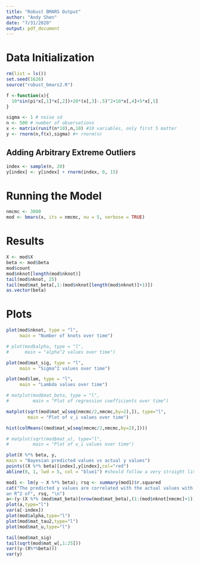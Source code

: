 ```yaml
---
title: "Robust BMARS Output"
author: "Andy Shen"
date: "7/31/2020"
output: pdf_document
---
```


# Data Initialization

```r
rm(list = ls())
set.seed(1626)
source("robust_bmars2.R")
```



```r
f <-function(x){
  10*sin(pi*x[,1]*x[,2])+20*(x[,3]-.5)^2+10*x[,4]+5*x[,5]
}

sigma <- 1 # noise sd
n <- 500 # number of observations
x <- matrix(runif(n*10),n,10) #10 variables, only first 5 matter
y <- rnorm(n,f(x),sigma) #+ rnorm(n)
```

## Adding Arbitrary Extreme Outliers

```r
index <- sample(n, 20)
y[index] <- y[index] + rnorm(index, 0, 15)
```

\pagebreak

# Running the Model

```r
nmcmc <- 3000
mod <- bmars(x, its = nmcmc, nu = 5, verbose = TRUE)
```

# Results

```r
X <- mod$X
beta <- mod$beta
mod$count
mod$nknot[length(mod$nknot)]
tail(mod$nknot, 25)
tail(mod$mat_beta[,1:(mod$nknot[length(mod$nknot)]+1)])
as.vector(beta)
```

\pagebreak

# Plots

```r
plot(mod$nknot, type = "l",
     main = "Number of knots over time") 

# plot(mod$alpha, type = "l",
#      main = "alpha^2 values over time")

plot(mod$mat_sig, type = "l",
     main = "Sigma^2 values over time")

plot(mod$lam, type = "l",
     main = "Lambda values over time")

# matplot(mod$mat_beta, type = "l",
#         main = "Plot of regression coefficients over time")

matplot(sqrt(mod$mat_w[seq(nmcmc/2,nmcmc,by=2),]), type="l",
        main = "Plot of v_i values over time")

hist(colMeans((mod$mat_w[seq(nmcmc/2,nmcmc,by=2),])))

# matplot(sqrt(mod$mat_u), type="l",
#         main = "Plot of u_i values over time")

plot(X %*% beta, y,
main = "Bayesian predicted values vs actual y values")
points((X %*% beta)[index],y[index],col="red")
abline(0, 1, lwd = 5, col = "blue1") #should follow a very straight line

mod1 <- lm(y ~ X %*% beta); rsq <- summary(mod1)$r.squared
cat("The predicted y values are correlated with the actual values with 
an R^2 of", rsq, "\n")
a<-(y-(X %*% (mod$mat_beta)[nrow(mod$mat_beta),(1:(mod$nknot[nmcmc]+1))]))
plot(a,type="l")
var(a[-index])
plot(mod$alpha,type="l")
plot(mod$mat_tau2,type="l")
plot(mod$mat_u,type="l")
```

```r
tail(mod$mat_sig)
tail(sqrt(mod$mat_w[,1:25]))
var((y-(X%*%beta)))
var(y)
```

